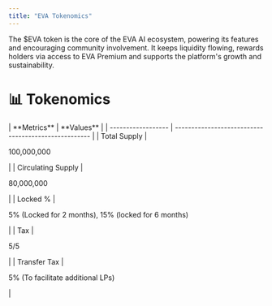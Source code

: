 ```yaml
---
title: "EVA Tokenomics"
---
```


The \$EVA token is the core of the EVA AI ecosystem, powering its features and encouraging community involvement. It keeps liquidity flowing, rewards holders via access to EVA Premium and supports the platform's growth and sustainability.

<Card>
  <h1 style={{ color: '#f7941d' }}>📊 Tokenomics</h1>
  | **Metrics**        | **Values**                                           |
  | ------------------ | ---------------------------------------------------- |
  | Total Supply       | <p style={{ color: '#f7941d' }}>100,000,000<p>       |
  | Circulating Supply | <p style={{ color: '#f7941d' }}>80,000,000</p>       |
  | Locked %           | <p style={{ color: '#f7941d' }}>5% (Locked for 2 months), 15% (locked for 6 months)</p>  |
  | Tax                | <p style={{ color: '#f7941d' }}>5/5 </p>                                                 |
  | Transfer Tax       | <p style={{ color: '#f7941d' }}>5% (To facilitate additional LPs)</p>                    |
</Card>